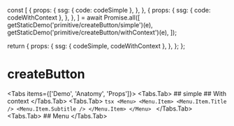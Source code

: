 
  const [
    {
      props: {
        ssg: { code: codeSimple },
      },
    },
    {
      props: {
        ssg: { code: codeWithContext },
      },
    },
  ] = await Promise.all([
    getStaticDemo('primitive/createButton/simple')(e),
    getStaticDemo('primitive/createButton/withContext')(e),
  ]);

  return {
    props: {
      ssg: { codeSimple, codeWithContext },
    },
  };
};

# createButton

<Tabs items={['Demo', 'Anatomy', 'Props']}>
  <Tabs.Tab>
    ## simple
    <CodeDemo Demo={CreateButtonDemo} name="codeSimple" />
    ## With context
    <CodeDemo Demo={CreateButtonWithContextDemo} name="codeWithContext" />
  </Tabs.Tab>
  <Tabs.Tab>
    ```tsx
    <Menu>
      <Menu.Item>
        <Menu.Item.Title />
        <Menu.Item.Subtitle />
      </Menu.Item>
    </Menu>
    ```
  </Tabs.Tab>
  <Tabs.Tab>
    ## Menu
    <Table props={[]} />
  </Tabs.Tab>
</Tabs>
